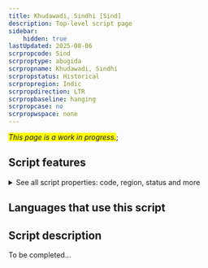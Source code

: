 ```yaml
---
title: Khudawadi, Sindhi [Sind]
description: Top-level script page
sidebar:
    hidden: true
lastUpdated: 2025-08-06
scrpropcode: Sind
scrproptype: abugida
scrpropname: Khudawadi, Sindhi
scrpropstatus: Historical
scrpropregion: Indic
scrpropdirection: LTR
scrpropbaseline: hanging
scrpropcase: no
scrpropwspace: none
---
```


<span style='background-color:yellow'>_This page is a work in progress._</span>;


## Script features

<details>
<summary> See all script properties: code, region, status and more</summary>
<ScriptInfo />
</details>

## Languages that use this script

<WsList script='Sind' wsMax='5' />

## Script description

To be completed...

